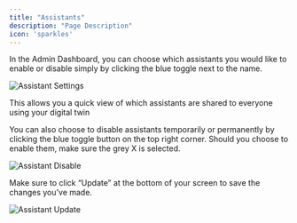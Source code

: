 ```yaml
---
title: "Assistants"
description: "Page Description"
icon: 'sparkles'
---
```



In the Admin Dashboard, you can choose which assistants you would like to enable or disable simply by clicking the blue toggle next to the name.

![Assistant Settings](/images/guides/admin/assistants-settings.webp)

This allows you a quick view of which assistants are shared to everyone using your digital twin

You can also choose to disable assistants temporarily or permanently by clicking the blue toggle button on the top right corner. Should you choose to enable them, make sure the grey X is selected.

![Assistant Disable](/images/guides/admin/assistants-disable.webp)

Make sure to click “Update” at the bottom of your screen to save the changes you’ve made.

![Assistant Update](/images/guides/admin/assistants-update.webp)
